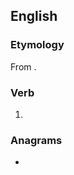 ==English==

===Etymology===
From {{suffix|en|run|eth}}.

===Verb===
{{head|en|verb form}}

# {{en-archaic third-person singular of|run}}

===Anagrams===
* {{anagrams|en|a=ehnnrtu|hunnert}}